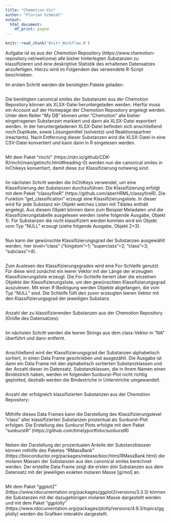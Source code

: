 ```yaml
---
title: "Chemotion-Viz"
author: "Florian Schmidt"
output:
  html_document:
    df_print: paged
---
```

```r
knitr::read_chunk('Knitr_Workflow.R')
```

Aufgabe ist es aus der Chemotion Repository (https://www.chemotion-repository.net/welcome) alle bisher hinterlegten Substanzen zu klassifizieren und eine deskriptive Statistik des erhaltenen Datensatzes anzufertigen. Hierzu wird im Folgendem das verwendete R-Script beschrieben.

Im ersten Schritt werden die benötigten Pakete geladen:
```r
```

Die benötigten canonical smiles der Substanzen aus der Chemotion Repository können als XLSX-Datei heruntergeladen werden. Hierfür muss ein Account auf der Homepage der Chemotion Repository angelegt werden. Unter dem Reiter "My DB" können unter "Chemotion" alle bisher eingetragenen Substanzen markiert und dann als XLSX-Datei exportiert werden. 
In der heruntergeladenen XLSX-Datei befinden sich anschließend noch Duplikate, sowie Lösungsmittel (solvents) und Reaktionspartner (reactants). Nach Entfernung dieser Substanzen wird die XLSX-Datei in eine CSV-Datei konvertiert und kann dann in R eingelesen werden.
```r
```

Mit dem Paket "rinchi" (https://rdrr.io/github/CDK-R/rinchi/man/getinchi.html#heading-0) werden nun die canonical smiles in InChikeys konvertiert, damit diese zur Klassifizierung notwenig sind.
```r
```

Im nächsten Schritt werden die InChiKeys verwendet, um eine Klassifizierung der Substanzen durchzuführen. Die Klassifizierung erfolgt mit dem Paket "classyfireR" (https://github.com/aberHRML/classyfireR). Die Funktion "get_classification" erzeugt eine Klassifizierungsliste. In dieser wird für jede Substanz ein Objekt welches Listen mit Tibbles enthält angelegt. Aus diesem Objekt können dann zum Beispiel Metadaten und die Klassifizierungstabelle ausgelesen werden (siehe folgende Ausgabe, Objekt 1). Für Substanzen die nicht klassifiziert werden konnten wird ein Objekt vom Typ "NULL" erzeugt (siehe folgende Ausgabe, Objekt 2+3).
```r
```

Nun kann der gewünschte Klassifizierungsgrad der Substanzen ausgewählt werden, hier level="class" ("kingdom"=1; "superclass"=2; "class"=3; "subclass"=4).
```r
```

Zum Auslesen des Klassifizierungsgrades wird eine For-Schleife genutzt. Für diese wird zunächst ein leerer Vektor mit der Länge der erzeugten Klassifizierungsliste erzeugt. Die For-Schleife iteriert über die einzelnen Objekte der Klassifizierungsliste, um den gewünschten Klassifizierungsgrad auszulesen. Mit einer If-Bedingung werden Objekte abgefangen, die vom Typ "NULL" sind. Die Schleife füllt den zuvor erzeugten leeren Vektor mit den Klassifizierungsgrad der jeweiligen Substanz.
```r
```

Anzahl der zu klassifizierenden Substanzen aus der Chemotion Repository (Größe des Datensatzes):
```r
```

Im nächsten Schritt werden die leeren Strings aus dem class-Vektor in "NA" überführt und dann entfernt.
```r
```

Anschließend wird der Klassifizierungsgrad der Substanzen alphabetisch sortiert, in einen Data Frame geschrieben und ausgezählt. Die Ausgabe ist dann ein Data Frame mit den alphabetisch sortierten Substanzklassen und der Anzahl dieser im Datensatz. Substanzklassen, die in ihrem Namen einen Bindestrich haben, werden im folgenden Sunburst-Plot nicht richtig geplotted, deshalb werden die Bindestriche in Unterstriche umgewandelt.
```r
```

Anzahl der erfolgreich klassifizierten Substanzen aus der Chemotion Repository:
```r
```

Mithilfe dieses Data Frames kann die Darstellung des Klassifizierungslevel "class" aller klassifizierten Substanzen prozentual als Sunburst-Plot erfolgen. Die Erstellung des Sunburst Plots erfolgte mit dem Paket "sunburstR" (https://github.com/timelyportfolio/sunburstR)
```r
```

Neben der Darstellung der prozentualen Anteile der Substanzklassen können mithilfe des Paketes "RMassBank" (https://bioconductor.org/packages/release/bioc/html/RMassBank.html) die molaren Massen der Substanzen aus den canonical smiles berechnet werden. Der erstellte Data Frame zeigt die ersten drei Substanzen aus dem Datensatz mit der jeweiligen exakten molaren Masse [g/mol] an.
```r
```

Mit dem Paket "ggplot2" (https://www.rdocumentation.org/packages/ggplot2/versions/3.3.3) können die Substanzen mit der dazugehörigen molaren Masse dargestellt werden und mit dem Paket "ggplotly" (https://www.rdocumentation.org/packages/plotly/versions/4.9.3/topics/ggplotly) werden die Grafiken interaktiv dargestellt.
```r
```